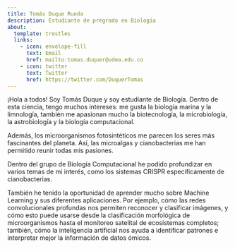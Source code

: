 ```yaml
---
title: Tomás Duque Rueda
description: Estudiante de pregrado en Biología
about:
  template: trestles
  links:
    - icon: envelope-fill
      text: Email
      href: mailto:tomas.duquer@udea.edu.co
    - icon: twitter
      text: Twitter
      href: https://twitter.com/DuquerTomas
---
```


¡Hola a todos! Soy Tomás Duque y soy estudiante de Biología. Dentro de esta
ciencia, tengo muchos intereses: me gusta la biología marina y la
limnología, también me apasionan mucho la biotecnología, la microbiología,
la astrobiología y la biología computacional.

Además, los microorganismos fotosintéticos me parecen los seres más
fascinantes del planeta. Así, las microalgas y cianobacterias me han
permitido reunir todas mis pasiones.

Dentro del grupo de Biología Computacional he podido profundizar en varios
temas de mi interés, como los sistemas CRISPR específicamente de
cianobacterias.

También he tenido la oportunidad de aprender mucho sobre Machine Learning y
sus diferentes aplicaciones. Por ejemplo, cómo las redes convolucionales
profundas nos permiten reconocer y clasificar imágenes, y cómo esto puede
usarse desde la clasificación morfológica de microorganismos hasta el
monitoreo satelital de ecosistemas completos; también, cómo la inteligencia
artificial nos ayuda a identificar patrones e interpretar mejor la
información de datos ómicos.
